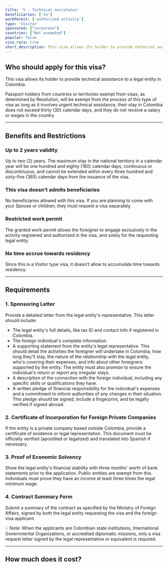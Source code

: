 ```yaml
---
title: 'V - Technical assistance'
beneficiaries: ['no']
workPermit: ['authorized activity']
type: 'Visitor'
sponsored: ["corporate"]
countries: ["Not exempted"]
popular: false
visa_rara: true
short_description: This visa allows its holder to provide technical assistance to a legal entity in Colombia.
---
```


## Who should apply for this visa?

This visa allows its holder to provide technical assistance to a legal entity in Colombia.

Passport holders from countries or territories exempt from visas, as determined by Resolution, will be exempt from the process of this type of visa as long as it involves urgent technical assistance, their stay in Colombia does not exceed thirty (30) calendar days, and they do not receive a salary or wages in the country

---

## Benefits and Restrictions

### **Up to 2 years validity**

Up to two (2) years. The maximum stay in the national territory in a calendar year will be one hundred and eighty (180) calendar days, continuous or discontinuous, and cannot be extended within every three hundred and sixty-five (365) calendar days from the issuance of the visa.

### **This visa doesn’t admits beneficiaries**

No beneficiaries allowed with this visa. If you are planning to come with your Spouse or children, they must request a visa separately.

### Restricted **work permit**

The granted work permit allows the foreigner to engage exclusively in the activity registered and authorized in the visa, and solely for the requesting legal entity.

### **No time accrue towards residency**

Since this is a Visitor type visa, it doesn’t allow to accumulate time towards residency.

---

## Requirements

### **1. Sponsoring Letter**

Provide a detailed letter from the legal entity's representative. This letter should include:

- The legal entity's full details, like tax ID and contact info if registered in Colombia.
- The foreign individual's complete information.
- A supporting statement from the entity's legal representative. This should detail the activities the foreigner will undertake in Colombia, how long they'll stay, the nature of the relationship with the legal entity, who's covering their expenses, and info about other foreigners supported by the entity. The entity must also promise to ensure the individual's return or report any irregular stays.
- A description of the connection with the foreign individual, including any specific skills or qualifications they have.
- A written pledge of financial responsibility for the individual's expenses and a commitment to inform authorities of any changes in their situation. This pledge should be signed, include a fingerprint, and be legally verified if signed abroad.

### **2. Certificate of Incorporation for Foreign Private Companies**

If the entity is a private company based outside Colombia, provide a certificate of existence or legal representation. This document must be officially verified (apostilled or legalized) and translated into Spanish if necessary.

### **3. Proof of Economic Solvency**

Show the legal entity's financial stability with three months' worth of bank statements prior to the application. Public entities are exempt from this. Individuals must prove they have an income at least three times the legal minimum wage.

### **4. Contract Summary Form**

Submit a summary of the contract as specified by the Ministry of Foreign Affairs, signed by both the legal entity requesting the visa and the foreign visa applicant.

💡 Note: When the applicants are Colombian state institutions, International Governmental Organizations, or accredited diplomatic missions, only a visa request letter signed by the legal representative or equivalent is required.


---
## How much does it cost?

<VisaCosts
    studyFees="54"
    issuanceFees="252"
    apostille={false}
    translation={false}
/>